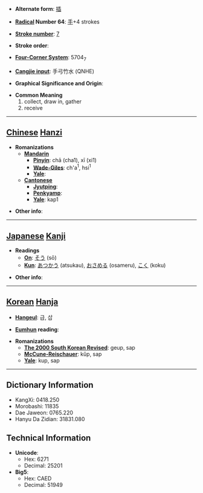 * '''Alternate form''': [[插]]

* '''[[Wiktionary:Chinese radical index| Radical]] Number 64''': [[Wiktionary:Chinese radical index 手|手]]+4 strokes

* '''[[Wiktionary:Chinese total strokes index|Stroke number]]''': [[Wiktionary:Chinese total strokes index 7|7]]

* '''Stroke order''': 

* '''[[Wiktionary:Chinese four corner index|Four-Corner System]]''': 5704<sub>7</sub>

* '''[[Wiktionary:Chinese Cangjie index|Cangjie input]]''': 手弓竹水 (QNHE)

* '''Graphical Significance and Origin''': 

* '''Common Meaning'''
*#collect, draw in, gather
*# receive


----

== [[Chinese]] [[Hanzi]] ==

* '''Romanizations'''
** '''[[Mandarin]]'''
*** '''[[Pinyin]]''': chā (cha1), xī (xi1)
*** '''[[Wade-Giles]]''': ch'a<sup>1</sup>, hsi<sup>1</sup>
*** '''[[Yale]]''': 
** '''[[Cantonese]]'''
*** '''[[Jyutping]]''':
*** '''[[Penkyamp]]''': 
*** '''[[Yale]]''': kap1

* '''Other info''': 

----

== [[Japanese]] [[Kanji]] ==

* '''Readings'''
** '''[[On]]''': [[そう]] (sō)
** '''[[Kun]]''': [[あつかう]] (atsukau), [[おさめる]] (osameru), [[こく]] (koku)

* '''Other info''':  

----

== [[Korean]] [[Hanja]] ==

* '''[[Hangeul]]''': 급, 삽

* '''[[Eumhun]] reading''': 

* '''Romanizations'''
** '''[[The 2000 South Korean Revised Romanization|The 2000 South Korean Revised]]''': geup, sap
** '''[[McCune-Reischauer]]''': kŭp, sap
** '''[[Yale]]''': kup, sap

----

== Dictionary Information ==

* KangXi: 0418.250
* Morobashi: 11835
* Dae Jaweon: 0765.220
* Hanyu Da Zidian: 31831.080

== Technical Information ==

* '''Unicode''':
** Hex: 6271
** Decimal: 25201
* '''Big5''':
** Hex: CAED
** Decimal: 51949